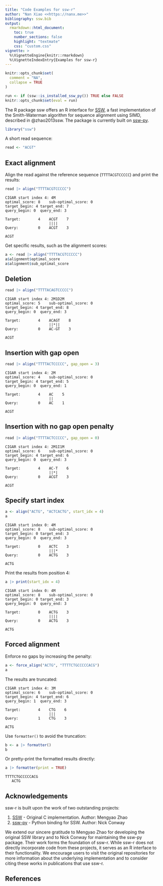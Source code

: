 ```yaml
---
title: "Code Examples for ssw-r"
author: "Nan Xiao <<https://nanx.me>>"
bibliography: ssw.bib
output:
  rmarkdown::html_document:
    toc: true
    number_sections: false
    highlight: "textmate"
    css: "custom.css"
vignette: >
  %\VignetteEngine{knitr::rmarkdown}
  %\VignetteIndexEntry{Examples for ssw-r}
---
```


```r
knitr::opts_chunk$set(
  comment = "NA",
  collapse = TRUE
)

run <- if (ssw::is_installed_ssw_py()) TRUE else FALSE
knitr::opts_chunk$set(eval = run)
```

The R package ssw offers an R interface for
[SSW](https://github.com/mengyao/Complete-Striped-Smith-Waterman-Library),
a fast implementation of the Smith-Waterman algorithm for sequence alignment
using SIMD, described in @zhao2013ssw. The package is currently built on
[ssw-py](https://pypi.org/project/ssw-py/).

```r
library("ssw")
```

A short read sequence:

```r
read <- "ACGT"
```

## Exact alignment

Align the read against the reference sequence (`TTTTACGTCCCCC`) and print the results:

```r
read |> align("TTTTACGTCCCCC")
```

```
CIGAR start index 4: 4M
optimal_score: 8	sub-optimal_score: 0
target_begin: 4	target_end: 7
query_begin: 0	query_end: 3

Target:        4    ACGT    7
                    ||||
Query:         0    ACGT    3

ACGT
```

Get specific results, such as the alignment scores:

```r
a <- read |> align("TTTTACGTCCCCC")
a$alignment$optimal_score
a$alignment$sub_optimal_score
```

## Deletion

```r
read |> align("TTTTACAGTCCCCC")
```

```
CIGAR start index 4: 2M1D2M
optimal_score: 5	sub-optimal_score: 0
target_begin: 4	target_end: 8
query_begin: 0	query_end: 3

Target:        4    ACAGT    8
                    ||*||
Query:         0    AC-GT    3

ACGT
```

## Insertion with gap open

```r
read |> align("TTTTACTCCCCC", gap_open = 3)
```

```
CIGAR start index 4: 2M
optimal_score: 4	sub-optimal_score: 0
target_begin: 4	target_end: 5
query_begin: 0	query_end: 1

Target:        4    AC    5
                    ||
Query:         0    AC    1

ACGT
```

## Insertion with no gap open penalty

```r
read |> align("TTTTACTCCCCC", gap_open = 0)
```

```
CIGAR start index 4: 2M1I1M
optimal_score: 6	sub-optimal_score: 0
target_begin: 4	target_end: 6
query_begin: 0	query_end: 3

Target:        4    AC-T    6
                    ||*|
Query:         0    ACGT    3

ACGT
```

## Specify start index

```r
a <- align("ACTG", "ACTCACTG", start_idx = 4)
a
```

```
CIGAR start index 0: 4M
optimal_score: 8	sub-optimal_score: 0
target_begin: 0	target_end: 3
query_begin: 0	query_end: 3

Target:        0    ACTC    3
                    |||*
Query:         0    ACTG    3

ACTG
```

Print the results from position 4:

```r
a |> print(start_idx = 4)
```

```
CIGAR start index 0: 4M
optimal_score: 8	sub-optimal_score: 0
target_begin: 0	target_end: 3
query_begin: 0	query_end: 3

Target:        0    ACTG    3
                    ||||
Query:         0    ACTG    3

ACTG
```

## Forced alignment

Enforce no gaps by increasing the penalty:

```r
a <- force_align("ACTG", "TTTTCTGCCCCCACG")
a
```

The results are truncated:

```
CIGAR start index 4: 3M
optimal_score: 6	sub-optimal_score: 0
target_begin: 4	target_end: 6
query_begin: 1	query_end: 3

Target:        4    CTG    6
                    |||
Query:         1    CTG    3

ACTG
```

Use `formatter()` to avoid the truncation:

```r
b <- a |> formatter()
b
```

Or pretty-print the formatted results directly:

```r
a |> formatter(print = TRUE)
```

```
TTTTCTGCCCCCACG
   ACTG
```

## Acknowledgements

ssw-r is built upon the work of two outstanding projects:

1. [SSW](https://github.com/mengyao/Complete-Striped-Smith-Waterman-Library) - Original C implementation. Author: Mengyao Zhao
1. [ssw-py](https://pypi.org/project/ssw-py/) - Python binding for SSW. Author: Nick Conway

We extend our sincere gratitude to Mengyao Zhao for developing the original
SSW library and to Nick Conway for maintaining the ssw-py package.
Their work forms the foundation of ssw-r.
While ssw-r does not directly incorporate code from these projects,
it serves as an R interface to their functionality. We encourage users to
visit the original repositories for more information about the underlying
implementation and to consider citing these works in publications that use ssw-r.

## References
